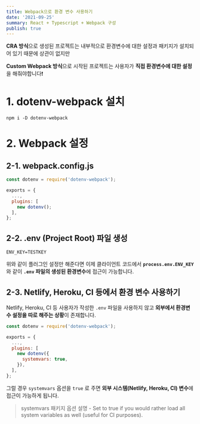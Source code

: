 ```yaml
---
title: Webpack으로 환경 변수 사용하기
date: '2021-09-25'
summary: React + Typescript + Webpack 구성
publish: true
---
```


**CRA 방식**으로 생성된 프로젝트는
내부적으로 환경변수에 대한 설정과 패키지가 설치되어 있기 때문에 상관이 없지만

**Custom Webpack 방식**으로 시작된 프로젝트는
사용자가 **직접 환경변수에 대한 설정**을 해줘야합니다❗️

# 1. dotenv-webpack 설치

```
npm i -D dotenv-webpack
```

# 2. Webpack 설정

## 2-1. webpack.config.js

```javascript
const dotenv = require('dotenv-webpack');

exports = {
  ...,
  plugins: [
    new dotenv();
  ],
};
```

## 2-2. .env (Project Root) 파일 생성

```
ENV_KEY=TESTKEY
```

위와 같이 플러그인 설정만 해준다면 이제
클라이언트 코드에서 **`process.env.ENV_KEY`** 와 같이
**`.env` 파일의 생성된 환경변수**에 접근이 가능합니다.

## 2-3. Netlify, Heroku, CI 등에서 환경 변수 사용하기

Netlify, Heroku, CI 등
사용자가 작성한 `.env` 파일을 사용하지 않고
**외부에서 환경변수 설정을 따로 해주는 상황**이 존재합니다.

```javascript
const dotenv = require('dotenv-webpack');

exports = {
  ...,
  plugins: [
    new dotenv({
      systemvars: true,
    }),
  ],
};
```

그럴 경우 `systemvars` 옵션을 `true` 로 주면
**외부 시스템(Netlify, Heroku, CI) 변수**에 접근이 가능하게 됩니다.

> systemvars 패키지 옵션 설명 - Set to true if you would rather load all system variables as well (useful for CI purposes).
